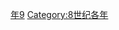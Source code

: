 {{Catnav|頁面分類|历史|歷史時代|年|8世纪各年}}
{{Commons category|719}}

[[Category:710年代|年9]]
[[Category:8世纪各年|Category:8世纪各年]]